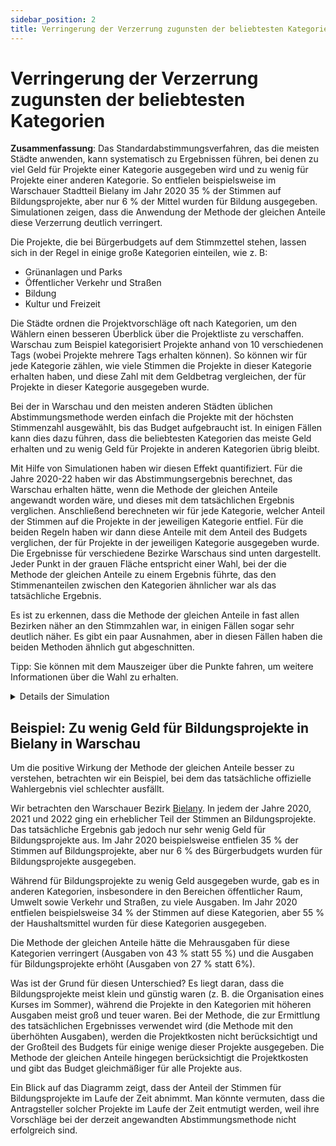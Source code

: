 ```yaml
---
sidebar_position: 2
title: Verringerung der Verzerrung zugunsten der beliebtesten Kategorien
---
```



# Verringerung der Verzerrung zugunsten der beliebtesten Kategorien

<div class="summary">
<b>Zusammenfassung</b>:
Das Standardabstimmungsverfahren, das die meisten Städte anwenden, kann systematisch zu Ergebnissen führen, bei denen zu viel Geld für Projekte einer Kategorie ausgegeben wird und zu wenig für Projekte einer anderen Kategorie. So entfielen beispielsweise im Warschauer Stadtteil Bielany im Jahr 2020 35 % der Stimmen auf Bildungsprojekte, aber nur 6 % der Mittel wurden für Bildung ausgegeben. Simulationen zeigen, dass die Anwendung der Methode der gleichen Anteile diese Verzerrung deutlich verringert.
</div>

Die Projekte, die bei Bürgerbudgets auf dem Stimmzettel stehen, lassen sich in der Regel in einige große Kategorien einteilen, wie z. B:

* Grünanlagen und Parks
* Öffentlicher Verkehr und Straßen
* Bildung
* Kultur und Freizeit

Die Städte ordnen die Projektvorschläge oft nach Kategorien, um den Wählern einen besseren Überblick über die Projektliste zu verschaffen. Warschau zum Beispiel kategorisiert Projekte anhand von 10 verschiedenen Tags (wobei Projekte mehrere Tags erhalten können). So können wir für jede Kategorie zählen, wie viele Stimmen die Projekte in dieser Kategorie erhalten haben, und diese Zahl mit dem Geldbetrag vergleichen, der für Projekte in dieser Kategorie ausgegeben wurde.

Bei der in Warschau und den meisten anderen Städten üblichen Abstimmungsmethode werden einfach die Projekte mit der höchsten Stimmenzahl ausgewählt, bis das Budget aufgebraucht ist. In einigen Fällen kann dies dazu führen, dass die beliebtesten Kategorien das meiste Geld erhalten und zu wenig Geld für Projekte in anderen Kategorien übrig bleibt.

Mit Hilfe von Simulationen haben wir diesen Effekt quantifiziert. Für die Jahre 2020-22 haben wir das Abstimmungsergebnis berechnet, das Warschau erhalten hätte, wenn die Methode der gleichen Anteile angewandt worden wäre, und dieses mit dem tatsächlichen Ergebnis verglichen. Anschließend berechneten wir für jede Kategorie, welcher Anteil der Stimmen auf die Projekte in der jeweiligen Kategorie entfiel. Für die beiden Regeln haben wir dann diese Anteile mit dem Anteil des Budgets verglichen, der für Projekte in der jeweiligen Kategorie ausgegeben wurde. Die Ergebnisse für verschiedene Bezirke Warschaus sind unten dargestellt. Jeder Punkt in der grauen Fläche entspricht einer Wahl, bei der die Methode der gleichen Anteile zu einem Ergebnis führte, das den Stimmenanteilen zwischen den Kategorien ähnlicher war als das tatsächliche Ergebnis.

Es ist zu erkennen, dass die Methode der gleichen Anteile in fast allen Bezirken näher an den Stimmzahlen war, in einigen Fällen sogar sehr deutlich näher. Es gibt ein paar Ausnahmen, aber in diesen Fällen haben die beiden Methoden ähnlich gut abgeschnitten.

<Datawrapper src="//datawrapper.dwcdn.net/d4c44/1/" />

Tipp: Sie können mit dem Mauszeiger über die Punkte fahren, um weitere Informationen über die Wahl zu erhalten.

<details>
<summary>Details der Simulation</summary>

Die Simulation wurde im Januar 2023 mit Wahldaten aus der [Pabulib-Bibliothek](http://pabulib.org/) durchgeführt, die auf den Bürgerbudget-Wahlen in Warschau in den Jahren 2020, 2021 und 2022 basieren. In jedem Jahr gab es 19 Wahlen: eine für jeden der 18 Bezirke Warschaus und eine für die Stadt als Ganzes. Bei der Simulation haben wir nur die Bezirkswahlen angeschaut, was insgesamt 3 &middot; 18 = 54 Datensätze ergibt. Diese Datensätze sind mit Kategorien versehen: Jedes Projekt ist einer (oder möglicherweise mehreren) Kategorien zugeordnet. Einige Projekte sind keiner Kategorie zugeordnet; der Einfachheit halber behandeln wir sie als zu einer Kategorie "keine Tags" gehörend.

Als nächstes werden die Stimmenanteile für jede Kategorie bei jeder Wahl berechnet. Im ersten Schritt wird jeder Wähler durch 1 Punkt repräsentiert, der zu gleichen Teilen den Projekten zugeordnet wird, für die der Wähler gestimmt hat. Wenn ein Wähler beispielsweise für 4 Projekte gestimmt hat (es gibt maximal 10 Stimmen), dann wird jedem der 4 Projekte 0,25 Punkte zugewiesen. Im zweiten Schritt werden die Punkte für jedes Projekt gleichmäßig auf die Kategorien (Tags) aufgeteilt, zu denen es gehört. Wenn ein Projekt beispielsweise 30 Punkte hat und zu 3 Kategorien gehört, dann werden jeder Kategorie 10 Punkte zugewiesen. Schließlich berechnen wir den Anteil der Gesamtpunkte, den jede Kategorie erhalten hat (d. h. wir normalisieren die Stimmenanteile, so dass die Summe 1 beträgt).

Anschließend haben wir für jede Wahl das Ergebnis der Methode der gleichen Anteile berechnet. Sowohl für dieses Ergebnis als auch für das offizielle Wahlergebnis berechneten wir die Budgetanteile für jede Kategorie. Für jedes Projekt, das in einem der Ergebnisse enthalten war, haben wir seine Kosten gleichmäßig auf die Kategorien aufgeteilt, zu denen es gehört. Wenn ein Projekt beispielsweise 600 Euro kostet und zu 3 Kategorien gehört, werden jeder Kategorie 200 Euro zugewiesen. Schließlich berechnen wir den Anteil an den Gesamtkosten, den jede Kategorie erhalten hat (d. h. wir normalisieren die Budgetanteile so, dass sie sich zu 1 summieren).

Nachdem wir die Stimmen und den Budgetanteil berechnet haben, können wir den Abstand zwischen den beiden Ergebnissen berechnen. Dazu verwenden wir die "L1-Distanz": Wir summieren über alle Kategorien und nehmen den absoluten Wert der Differenz zwischen dem Stimmenanteil und dem Budgetanteil in dieser Kategorie. Wenn es zum Beispiel nur 3 Kategorien mit Stimmanteilen (10 %, 30 %, 60 %) und Budgetanteilen (20 %, 30 %, 50 %) gäbe, dann wäre der Abstand 10 % + 0 % + 10 % = 20 %. (Die Markierungen auf den Achsen des Streudiagramms wurden so umskaliert, dass die interessanten Punkte in einem Quadrat [0, 10] liegen, so dass die genauen Zahlen keine Bedeutung haben). Beachten Sie, dass ein geringerer Abstand bedeutet, dass die Budgetverteilung näher an der Verteilung der Stimmenanteile liegt.

Wir haben auch andere Abstände (z. B. KL-Divergenz) verwendet, aber festgestellt, dass der L1-Abstand am besten funktioniert; in jedem Fall waren die Ergebnisse insofern ähnlich, als die Methode der gleichen Anteile in der überwiegenden Zahl der Fälle näher am Stimmenanteil lag als am tatsächlichen Ergebnis.

</details>

## Beispiel: Zu wenig Geld für Bildungsprojekte in Bielany in Warschau

Um die positive Wirkung der Methode der gleichen Anteile besser zu verstehen, betrachten wir ein Beispiel, bei dem das tatsächliche offizielle Wahlergebnis viel schlechter ausfällt.

Wir betrachten den Warschauer Bezirk [Bielany](https://de.wikipedia.org/wiki/Bielany). In jedem der Jahre 2020, 2021 und 2022 ging ein erheblicher Teil der Stimmen an Bildungsprojekte. Das tatsächliche Ergebnis gab jedoch nur sehr wenig Geld für Bildungsprojekte aus. Im Jahr 2020 beispielsweise entfielen 35 % der Stimmen auf Bildungsprojekte, aber nur 6 % des Bürgerbudgets wurden für Bildungsprojekte ausgegeben.

Während für Bildungsprojekte zu wenig Geld ausgegeben wurde, gab es in anderen Kategorien, insbesondere in den Bereichen öffentlicher Raum, Umwelt sowie Verkehr und Straßen, zu viele Ausgaben. Im Jahr 2020 entfielen beispielsweise 34 % der Stimmen auf diese Kategorien, aber 55 % der Haushaltsmittel wurden für diese Kategorien ausgegeben.

Die Methode der gleichen Anteile hätte die Mehrausgaben für diese Kategorien verringert (Ausgaben von 43 % statt 55 %) und die Ausgaben für Bildungsprojekte erhöht (Ausgaben von 27 % statt 6%).

<Datawrapper src="//datawrapper.dwcdn.net/OnyGZ/1/" />

Was ist der Grund für diesen Unterschied? Es liegt daran, dass die Bildungsprojekte meist klein und günstig waren (z. B. die Organisation eines Kurses im Sommer), während die Projekte in den Kategorien mit höheren Ausgaben meist groß und teuer waren. Bei der Methode, die zur Ermittlung des tatsächlichen Ergebnisses verwendet wird (die Methode mit den überhöhten Ausgaben), werden die Projektkosten nicht berücksichtigt und der Großteil des Budgets für einige wenige dieser Projekte ausgegeben. Die Methode der gleichen Anteile hingegen berücksichtigt die Projektkosten und gibt das Budget gleichmäßiger für alle Projekte aus.

Ein Blick auf das Diagramm zeigt, dass der Anteil der Stimmen für Bildungsprojekte im Laufe der Zeit abnimmt. Man könnte vermuten, dass die Antragsteller solcher Projekte im Laufe der Zeit entmutigt werden, weil ihre Vorschläge bei der derzeit angewandten Abstimmungsmethode nicht erfolgreich sind.